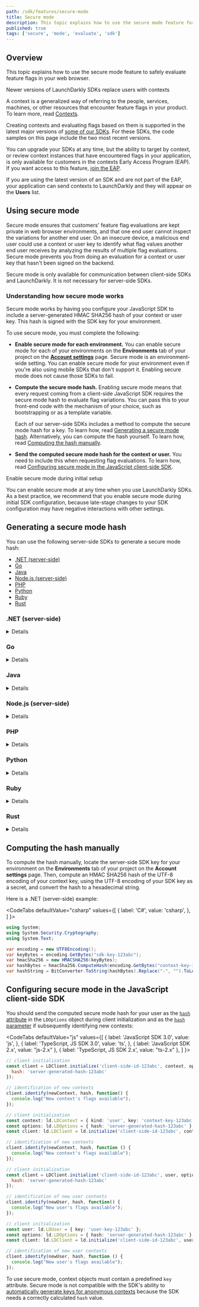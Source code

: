 ```yaml
---
path: /sdk/features/secure-mode
title: Secure mode
description: This topic explains how to use the secure mode feature for safely evaluating feature flags in your web browser.
published: true
tags: ['secure', 'mode', 'evaluate', 'sdk']
---
```


## Overview

This topic explains how to use the secure mode feature to safely evaluate feature flags in your web browser.

<Callout intent="info">
<CalloutTitle>Newer versions of LaunchDarkly SDKs replace users with contexts</CalloutTitle>
<CalloutDescription>

A context is a generalized way of referring to the people, services, machines, or other resources that encounter feature flags in your product. To learn more, read [Contexts](/home/contexts).

Creating contexts and evaluating flags based on them is supported in the latest major versions of [some of our SDKs](/sdk). For these SDKs, the code samples on this page include the two most recent versions.

You can upgrade your SDKs at any time, but the ability to target by context, or review context instances that have encountered flags in your application, is only available for customers in the contexts Early Access Program (EAP). If you want access to this feature, [join the EAP](https://launchdarkly.com/eap).

If you are using the latest version of an SDK and are not part of the EAP, your application can send contexts to LaunchDarkly and they will appear on the **Users** list.

</CalloutDescription>
</Callout>

## Using secure mode

Secure mode ensures that customers' feature flag evaluations are kept private in web browser environments, and that one end user cannot inspect the variations for another end user. On an insecure device, a malicious end user could use a context or user key to identify what flag values another end user receives by analyzing the results of multiple flag evaluations. Secure mode prevents you from doing an evaluation for a context or user key that hasn't been signed on the backend.

Secure mode is only available for communication between client-side SDKs and LaunchDarkly. It is not necessary for server-side SDKs.

### Understanding how secure mode works

Secure mode works by having you configure your JavaScript SDK to include a server-generated HMAC SHA256 hash of your context or user key. This hash is signed with the SDK key for your environment.

To use secure mode, you must complete the following:

* **Enable secure mode for each environment.** You can enable secure mode for each of your environments on the **Environments** tab of your project on the [**Account settings**](https://app.launchdarkly.com/settings/projects) page. Secure mode is an environment-wide setting. You can enable secure mode for your environment even if you're also using mobile SDKs that don't support it. Enabling secure mode does not cause those SDKs to fail.

* **Compute the secure mode hash.** Enabling secure mode means that every request coming from a client-side JavaScript SDK requires the secure mode hash to evaluate flag variations. You can pass this to your front-end code with the mechanism of your choice, such as bootstrapping or as a template variable.

  Each of our server-side SDKs includes a method to compute the secure mode hash for a key. To learn how, read [Generating a secure mode hash](#generating-a-secure-mode-hash). Alternatively, you can compute the hash yourself. To learn how, read [Computing the hash manually](#computing-the-hash-manually).

* **Send the computed secure mode hash for the context or user.** You need to include this when requesting flag evaluations. To learn how, read [Configuring secure mode in the JavaScript client-side SDK](#configuring-secure-mode-in-the-javascript-client-side-sdk).

<Callout intent="info">
<CalloutTitle>Enable secure mode during initial setup</CalloutTitle>
<CalloutDescription>

You can enable secure mode at any time when you use LaunchDarkly SDKs. As a best practice, we recommend that you enable secure mode during initial SDK configuration, because late-stage changes to your SDK configuration may have negative interactions with other settings.

</CalloutDescription>
</Callout>

## Generating a secure mode hash

You can use the following server-side SDKs to generate a secure mode hash:

* [.NET (server-side)](#net-server-side)
* [Go](#go)
* [Java](#java)
* [Node.js (server-side)](#nodejs-server-side)
* [PHP](#php)
* [Python](#python)
* [Ruby](#ruby)
* [Rust](#rust)

### .NET (server-side)

<Details summary="Expand .NET (server-side) code sample">

The [`SecureModeHash`](https://launchdarkly.github.io/dotnet-server-sdk/api/LaunchDarkly.Sdk.Server.LdClient.html#LaunchDarkly_Sdk_Server_LdClient_SecureModeHash_) method computes an HMAC signature of a context signed with the client's SDK key.

Here is the method:

<CodeTabs
  defaultValue="csharp"
  values={[
    { label: 'C#, .NET SDK 7.0', value: 'csharp', },
    { label: 'C#, .NET SDK 6.x', value: 'csharp-6.x', },
  ]
}>
<CodeTabItem value="csharp">

```csharp
var hash = client.SecureModeHash(context);
```

</CodeTabItem>
<CodeTabItem value="csharp-6.x">

```csharp
var hash = client.SecureModeHash(user);
```

</CodeTabItem>
</CodeTabs>
</Details>

### Go

<Details summary="Expand Go code sample">

The [`SecureModeHash`](https://pkg.go.dev/github.com/launchdarkly/go-server-sdk/v6#LDClient.SecureModeHash) method computes an HMAC signature of a context signed with the client's SDK key.

Here is the method:

<CodeTabs
  defaultValue="go"
  values={[
    { label: 'Go SDK v6.0', value: 'go', },
    { label: 'Go SDK v5.x', value: 'go-v5' }
  ]
}>
<CodeTabItem value="go">

```go
client.SecureModeHash(context)
```

</CodeTabItem>
<CodeTabItem value="go-v5">

```go
client.SecureModeHash(user)
```

</CodeTabItem>
</CodeTabs>
</Details>

### Java

<Details summary="Expand Java code sample">

The [`secureModeHash`](https://javadoc.io/doc/com.launchdarkly/launchdarkly-java-server-sdk/latest/com/launchdarkly/sdk/server/LDClient.html#secureModeHash(com.launchdarkly.sdk.LDContext)) method computes an HMAC signature of a user signed with the client's SDK key.

Here is the method:

<CodeTabs
  defaultValue="java"
  values={[
    { label: 'Java SDK v6.0', value: 'java', },
    { label: 'Java SDK v5.x', value: 'java-v5', },
  ]
}>
<CodeTabItem value="java">

```java
client.secureModeHash(context);
```

</CodeTabItem>
<CodeTabItem value="java-v5">

```java
client.secureModeHash(user);
```

</CodeTabItem>
</CodeTabs>
</Details>

### Node.js (server-side)

<Details summary="Expand Node.js (server-side) code sample">

The `secureModeHash` method computes an HMAC signature of a user signed with the client's SDK key.

Here is the method:

<CodeTabs
  defaultValue="js"
  values={[
    { label: 'JavaScript', value: 'js', },
  ]
}>
<CodeTabItem value="js">

```js
client.secureModeHash(user);
```

</CodeTabItem>
</CodeTabs>
</Details>

### PHP

<Details summary="Expand PHP code sample">

The `secureModeHash` method computes an HMAC signature of a user signed with the client's SDK key.

Here is the method:

<CodeTabs
  defaultValue="php"
  values={[
    { label: 'PHP', value: 'php', },
  ]
}>
<CodeTabItem value="php">

```php
$client->secureModeHash(user);
```

</CodeTabItem>
</CodeTabs>
</Details>

### Python

<Details summary="Expand Python code sample">

The `SecureModeHash` method computes an HMAC signature of a user signed with the client's SDK key.

Here is the method:

<CodeTabs
  defaultValue="py"
  values={[
    { label: 'Python', value: 'py', },
  ]
}>
<CodeTabItem value="py">

```py
hash = ldclient.get().secure_mode_hash(user)
```

</CodeTabItem>
</CodeTabs>
</Details>

### Ruby

<Details summary="Expand Ruby code sample">

The `secure_mode_hash` method computes an HMAC signature of a user signed with the client's SDK key.

Here is the method:

<CodeTabs
  defaultValue="ruby"
  values={[
    { label: 'Ruby', value: 'ruby', },
  ]
}>
<CodeTabItem value="ruby">

```ruby
client.secure_mode_hash(user)
```

</CodeTabItem>
</CodeTabs>
</Details>

### Rust

<Details summary="Expand Rust code sample">

The `secure_mode_hash` method computes an HMAC signature of a context signed with the client's SDK key.

Here is the method:

<CodeTabs
  defaultValue="rust"
  values={[
    { label: 'Rust SDK v1', value: 'rust', },
    { label: 'Rust SDK beta', value: 'rust-beta', },
  ]
}>
<CodeTabItem value="rust">

```rust
client.secure_mode_hash(&context);
```
</CodeTabItem>
<CodeTabItem value="rust-beta">

```rust
client.secure_mode_hash(&user);
```
</CodeTabItem>
</CodeTabs>
</Details>

## Computing the hash manually

To compute the hash manually, locate the server-side SDK key for your environment on the **Environments** tab of your project on the **Account settings** page. Then, compute an HMAC SHA256 hash of the UTF-8 encoding of your context key, using the UTF-8 encoding of your SDK key as a secret, and convert the hash to a hexadecimal string.

Here is a .NET (server-side) example:

<CodeTabs
  defaultValue="csharp"
  values={[
    { label: 'C#', value: 'csharp', },
  ]
}>
<CodeTabItem value="csharp">

```csharp
using System;
using System.Security.Cryptography;
using System.Text;

var encoding = new UTF8Encoding();
var keyBytes = encoding.GetBytes("sdk-key-123abc");
var hmacSha256 = new HMACSHA256(keyBytes);
var hashBytes = hmacSha256.ComputeHash(encoding.GetBytes("context-key-123abc"));
var hashString = BitConverter.ToString(hashBytes).Replace("-", "").ToLower();
```

</CodeTabItem>
</CodeTabs>

## Configuring secure mode in the JavaScript client-side SDK

You should send the computed secure mode hash for your user as the [`hash` attribute](https://launchdarkly.github.io/js-client-sdk/interfaces/LDOptions.html#hash) in the `LDOptions` object during client initialization and as the [`hash` parameter](https://launchdarkly.github.io/js-client-sdk/interfaces/LDClient.html#identify) if subsequently identifying new contexts:

<CodeTabs
  defaultValue="js"
  values={[
    { label: 'JavaScript SDK 3.0', value: 'js', },
    { label: 'TypeScript, JS SDK 3.0', value: 'ts', },
    { label: 'JavaScript SDK 2.x', value: "js-2.x" },
    { label: 'TypeScript, JS SDK 2.x', value: "ts-2.x" },
  ]
}>
<CodeTabItem value="js">

```js
// client initialization
const client = LDClient.initialize('client-side-id-123abc', context, options = {
  hash: 'server-generated-hash-123abc'
});

// identification of new contexts
client.identify(newContext, hash, function() {
  console.log("New context's flags available");
});
```

</CodeTabItem>
<CodeTabItem value="ts">

```ts
// client initialization
const context: ld.LDContext = { kind: 'user', key: 'context-key-123abc' };
const options: ld.LDOptions = { hash: 'server-generated-hash-123abc' };
const client: ld.LDClient = ld.initialize('client-side-id-123abc', context, options);

// identification of new contexts
client.identify(newContext, hash, function () {
  console.log("New context's flags available");
});

```

</CodeTabItem>
<CodeTabItem value="js-2.x">

```js
// client initialization
const client = LDClient.initialize('client-side-id-123abc', user, options = {
  hash: 'server-generated-hash-123abc'
});

// identification of new user contexts
client.identify(newUser, hash, function() {
  console.log("New user's flags available");
});
```

</CodeTabItem>
<CodeTabItem value="ts-2.x">

```ts
// client initialization
const user: ld.LDUser = { key: 'user-key-123abc' };
const options: ld.LDOptions = { hash: 'server-generated-hash-123abc' };
const client: ld.LDClient = ld.initialize('client-side-id-123abc', user, options);

// identification of new user contexts
client.identify(newUser, hash, function () {
  console.log("New user's flags available");
});

```

</CodeTabItem>
</CodeTabs>

To use secure mode, context objects must contain a predefined `key` attribute. Secure mode is not compatible with the SDK's ability to [automatically generate keys for anonymous contexts](/sdk/features/user-context-config#anonymous-contexts-in-the-javascript-sdk) because the SDK needs a correctly calculated `hash` value.
